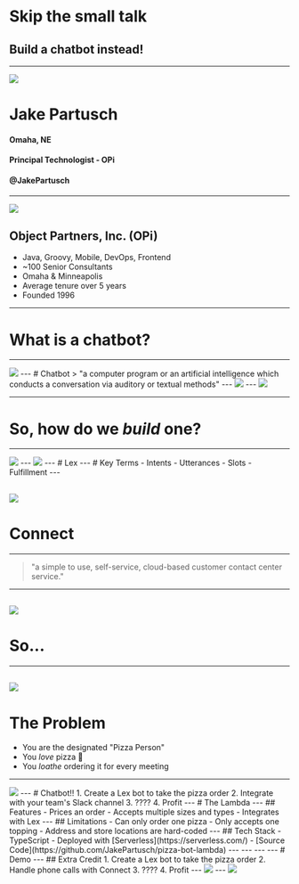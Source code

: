 
# Skip the small talk 
## Build a chatbot instead!
---

![](assets/jake-milo.jpg)

# Jake Partusch

#### Omaha, NE
#### Principal Technologist - OPi
#### @JakePartusch

---

![](assets/opi.png)

## Object Partners, Inc. (OPi)
- Java, Groovy, Mobile, DevOps, Frontend
- ~100 Senior Consultants
- Omaha & Minneapolis
- Average tenure over 5 years
- Founded 1996
---
# What is a chatbot?
---
<Image src='https://media3.giphy.com/media/K6VhXtbgCXqQU/giphy.gif' />
---
# Chatbot
> "a computer program or an artificial intelligence which conducts a conversation via auditory or textual methods"
---
<Image src='https://cdn-images-1.medium.com/max/1200/1*RWHxIXnOrhsOAxmlDmCpDg.png'/>
---
<Image src='https://cdn.images.express.co.uk/img/dynamic/59/590x/Amazon-Echo-v-Google-Home-845242.jpg'/>

---
# So, how do we _build_ one?
---
<Image src='https://venturebeat.com/wp-content/uploads/2016/08/Bots-Landscape-v2-final.jpg' />
---

<Image src='https://media2.giphy.com/media/26u49YjOazMMAwTGU/giphy.gif'/>
---
# Lex
---
# Key Terms
- Intents
- Utterances
- Slots
- Fulfillment
---

![](https://d1.awsstatic.com/diagrams/product-page-diagrams/Diagrams_lex_bookhotel.26784edb7206413e2046d5a00b411589d56a6621.png)
---
# Connect
---
> "a simple to use, self-service, cloud-based customer contact center service."
---

![](https://d1.awsstatic.com/diagrams/product-page-diagrams/diagram_Lex_Connect_appointment-reschedule.33efbab931dc6be6f60438590b333ae0a49f273d.png)
---
# So...
---
![](https://i.imgflip.com/2hj5s9.jpg)
---
# The Problem
- You are the designated "Pizza Person"
- You _love_ pizza 🍕
- You _loathe_ ordering it for every meeting
---
<Image src='https://media3.giphy.com/media/l4KhPbIIDgO3sMw0w/giphy.gif'/>
---
 # Chatbot!!
 1. Create a Lex bot to take the pizza order
 2. Integrate with your team's Slack channel
 3. ????
 4. Profit 
---
# The Lambda
---
## Features
- Prices an order
- Accepts multiple sizes and types
- Integrates with Lex
---
## Limitations
- Can only order one pizza
- Only accepts one topping
- Address and store locations are hard-coded
---
## Tech Stack
- TypeScript
- Deployed with [Serverless](https://serverless.com/)
- [Source Code](https://github.com/JakePartusch/pizza-bot-lambda)
---
<CodeSurfer
  title="Lex Request/Response"
  code={require("!raw-loader!./lex.ts")}
  lang="typescript"
  showNumbers={false}
  dark={false}
  steps={[
    { lines: [3] },
    { range: [4, 8] },
    { range: [12, 16] },
    { lines: [21] },
    { lines: [24] },
    { lines: [25] },
    { range: [27, 32] },
    { lines: [33] },
    { range: [34, 37] },
  ]}
/>
---
---
<CodeSurfer
  title="Order Pizza Lambda"
  code={require("!raw-loader!./lambda.ts")}
  lang="typescript"
  showNumbers={false}
  dark={false}
  steps={[
    { range: [6, 7] },
    { range: [11, 12] },
    { range: [14, 15] },
    { range: [17, 18] },
    { range: [21, 23] },
    { range: [25, 28] },
    { lines: [30] },
    { range: [31, 36] },
  ]}
/>
---
# Demo
---
 ## Extra Credit
 1. Create a Lex bot to take the pizza order
 2. Handle phone calls with Connect
 3. ????
 4. Profit 
---
<Image src='https://i.giphy.com/media/l0HlRnAWXxn0MhKLK/giphy.webp' />
---
<Image src='https://i.giphy.com/media/6tHy8UAbv3zgs/giphy.webp' />